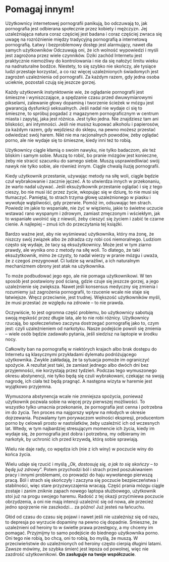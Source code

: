 # Pomagaj innym!

Użytkownicy internetowej pornografii panikują, bo odczuwają to, jak pornografia jest odbierana społecznie przez kobiety i mężczyzn. Jej uzależniająca natura coraz częściej jest badana i coraz częściej zwraca się uwagę na rozróżnienie między tradycyjną pornografią a internetową pornografią. Łatwy i bezproblemowy dostęp jest alarmujący, nawet dla samych użytkowników Odczuwają oni, że ich wolność wypowiedzi i myśli jest zagrożona przez wiele czynników. Dziki zachód Internetu jest praktycznie niemożliwy do kontrolowania i nie da się nałożyć limitu wieku na nadnaturalne bodźce. Niestety, to się szybko nie skończy, ale tysiące ludzi przestaje korzystać, a co raz więcej uzależnionych świadomych jest zagrożeń uzależnienia od pornografii. Za każdym razem, gdy jedna osoba ucieknie, pozostali czują się jeszcze gorzej.

Każdy użytkownik instynktownie wie, że oglądanie pornografii jest śmieszne i wyniszczające, a spędzanie czasu przed dwuwymiarowymi pikselami, zalewanie głowy dopaminą i tworzenie ścieżek w mózgu jest gwarancją dysfunkcji seksualnych. Jeśli nadal nie wydaje ci się to śmieszne, to spróbuj pogadać z magazynem pornograficznym w centrum miasta i zapytaj, jaka jest różnica. Jest tylko jedna. Nie znajdziesz tam ani bliskości, ani intymności. Jeśli nie musisz kupować alkoholu i papierosów, za każdym razem, gdy wejdziesz do sklepu, na pewno możesz przestać odwiedzać swój harem. Nikt nie ma racjonalnych powodów, żeby oglądać porno, ale nie wydaje się to śmieszne, kiedy inni też to robią.

Użytkownicy ciągle kłamią o swoim nawyku, nie tylko badaczom, ale też bliskim i samym sobie. Muszą to robić, bo pranie mózgów jest konieczne, żeby nie stracić szacunku do samego siebie. Muszą usprawiedliwiać swój nawyk nie tylko sobie, ale również innym. Ciągle chwalą iluzję pornografii.

Kiedy użytkownik przestanie, używając metody na siłę woli, ciągle będzie czuł wybrakowanie i zacznie jęczeć. A to utwierdza innych w przekonaniu, że warto nadal używać. Jeśli eksużytkownik przestanie oglądać i się z tego cieszy, bo nie musi iść przez życie, wkopując się w dziurę, to nie musi się tłumaczyć. Pamiętaj, to strach trzyma głowę uzależnionego w piasku i wywołuje wątpliwości, gdy przerwie. Pomóż im, odsuwając ten strach. Powiedz im jakie to wspaniałe, nie żyć w więzieniu, jakie to świetne uczucie wstawać rano wyspanym i zdrowym, zamiast zmęczonym i wściekłym, jak to wspaniałe uwolnić się z niewoli, żeby cieszyć się życiem i zabić te czarne cienie. A najlepiej – zmuś ich do przeczytania tej książki.

Bardzo ważne jest, aby nie wyśmiewać użytkownika, który ma żonę, że niszczy swój związek albo że zdradza czy robi coś niemoralnego. Ludziom często się wydaje, że tacy są eksużytkownicy. Może jest w tym ziarno prawdy, ale wynika ono z metody na siłę woli. To dlatego, że taki eksużytkownik, mimo że czysty, to nadal wierzy w pranie mózgu i uważa, że z czegoś zrezygnował. Ci ludzie są wrażliwi, a ich naturalnym mechanizmem obrony jest atak na użytkownika.

To może podbudować jego ego, ale nie pomaga użytkownikowi. W ten sposób jest postawiony pod ścianą, gdzie czuje się jeszcze gorzej, a jego uzależnienie się zwiększa. Nawet jeśli konsensus medyczny się zmienia i rozumiemy już zagrożenia pornografii, to rzucenie wcale nie staje się łatwiejsze. Wręcz przeciwnie, jest trudnej. Większość użytkowników myśli, że musi przestać ze względu na zdrowie – to nie prawda.

Oczywiście, to jest ogromna część problemu, bo użytkownicy sabotują swoją męskość przez długie lata, ale to nie robi różnicy. Użytkownicy rzucają, bo społeczeństwo zaczyna dostrzegać pornografię jako to, czym jest: czyli uzależnieniem od narkotyku. Nasze podejście powoli się zmienia – wiele osób będzie zadawało pytania, jeśli siedzisz na laptopie w środku nocy.

Całkowity ban na pornografię w niektórych krajach albo brak dostępu do Internetu są klasycznymi przykładami dylematu podróżującego użytkownika. Zwykle zakładają, że ta sytuacja pomoże im ograniczyć spożycie. A rezultat jest taki, że zamiast jednego albo dwóch dni bez przyjemności, nie korzystają przez tydzień. Podczas tego wymuszonego okresu abstynencji, nie tylko będą się czuli wybrakowani, czekając na swoją nagrodę, ich ciała też będą pragnąć. A następna wizyta w haremie jest wyjątkowo przyjemna.

Wymuszona abstynencja wcale nie zmniejsza spożycia, ponieważ użytkownik pozwala sobie na więcej przy pierwszej możliwości. To wszystko tylko umacnia przekonanie, że pornografia jest cenna i potrzebna im do życia. Ten proces ma najgorszy wpływ na młodych w okresie dojrzewania. Pozwalamy tym porywaczom wolności ekspresji, producentom porno by celowali prosto w nastolatków, żeby uzależnić ich od wczesnych lat. Wtedy, w tym najbardziej stresującym momencie ich życia, kiedy im wydaje się, że pornografia jest dobra i potrzebna, my odbieramy im narkotyk, by uchronić ich przed krzywdą, którą sobie sprawiają.

Wielu nie daje rady, co wpędza ich (nie z ich winy) w poczucie winy do końca życia.

Wielu udaje się rzucić i myślą „*Ok, dostosuję się, a jak to się skończy – to będę już zdrowy*”. Potem przychodzi ból i strach przed poszukiwaniem pracy i innymi problemami, co prowadzi do haju wywołanego pierwszą pracą. Ból i strach się skończyły i zaczyna się poczucie bezpieczeństwa i stabilności, więc stare przyzwyczajenia wracają. Część prania mózgu ciągle zostaje i zanim zniknie zapach nowego laptopa służbowego, użytkownik stoi już na progu swojego haremu. Radość z tej okazji przyćmiewa poczucie obrzydzenia, a oni nie mają intencji uzależnić się od nowa, ale przecież jedno spojrzenie nie zaszkodzi... za późno! Już jesteś na łańcuchu.

Głód od czasu do czasu się pojawi i nawet jeśli nie uzależnisz się od razu, to depresja po wyrzucie dopaminy na pewno cię dopadnie. Śmieszne, że uzależnieni od heroiny to w świetle prawa przestępcy, a my chcemy im pomagać. Przyjmijmy to samo podejście do biednego użytkownika porno. Oni tego nie robią, bo chcą, oni to robią, bo myślą, że muszą. W przeciwieństwie do uzależnionych od heroiny często cierpią długimi latami. Zawsze mówimy, że szybka śmierć jest lepsza od powolnej, więc nie zazdrość użytkownikowi. **On zasługuje na twoje współczucie**.